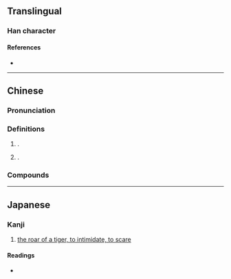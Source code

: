 {{character info}}
==Translingual==

===Han character===
{{Han char|rn=94|rad=犬|as=08|sn=11|four=41217|canj=KHYPU|ids=⿰犭虎}}

====References====
* {{Han ref|kx=0712.140|dkj=20461|dj=1124.170|hdz=21353.010|uh=7307|ud=29447|bh=D662|bd=54882}}

----

==Chinese==
{{zh-forms}}

===Pronunciation===
{{zh-pron
|m=xiāo
|c=haau1
|mc=y
|oc=y
|cat=
}}

===Definitions===
{{zh-hanzi}}

# {{lb|zh|literary}} {{n-g|Same as}} {{zh-l|虓}}.
# {{n-g|Used in}} {{zh-l|猇亭}}.

===Compounds===
{{zh-der|猇亭}}

----

==Japanese==

===Kanji===
{{ja-kanji|grade=|rs=犬08}}

# [[the roar of a tiger, to intimidate, to scare]]

====Readings====
* {{ja-readings|on=[[おう]] (ō), [[よう]] (yō), [[こう]] (kō), [[きょう]] (kyō)|kun=}}